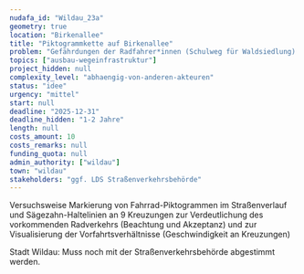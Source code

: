 ```yaml
---
nudafa_id: "Wildau_23a"
geometry: true
location: "Birkenallee"
title: "Piktogrammkette auf Birkenallee"
problem: "Gefährdungen der Radfahrer*innen (Schulweg für Waldsiedlung) aufgrund zu hoher Kfz-Geschwindkeiten trotz Tempo 30 Zone, keine eigenständiger Radverkehrsanlagen aufgrund geringem Straßenquerschnitt und Tempo 30 Zone"
topics: ["ausbau-wegeinfrastruktur"]
project_hidden: null
complexity_level: "abhaengig-von-anderen-akteuren"
status: "idee"
urgency: "mittel"
start: null
deadline: "2025-12-31"
deadline_hidden: "1-2 Jahre"
length: null
costs_amount: 10
costs_remarks: null
funding_quota: null
admin_authority: ["wildau"]
town: "wildau"
stakeholders: "ggf. LDS Straßenverkehrsbehörde"
---
```

Versuchsweise Markierung von Fahrrad-Piktogrammen im Straßenverlauf und Sägezahn-Haltelinien an 9 Kreuzungen zur Verdeutlichung des vorkommenden Radverkehrs (Beachtung und Akzeptanz) und zur Visualisierung der Vorfahrtsverhältnisse (Geschwindigkeit an Kreuzungen)

Stadt Wildau: Muss noch mit der Straßenverkehrsbehörde abgestimmt werden.
